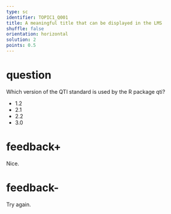 ```yaml
---
type: sc
identifier: TOPIC1_Q001
title: A meaningful title that can be displayed in the LMS
shuffle: false
orientation: horizontal
solution: 2
points: 0.5
---
```


# question

Which version of the QTI standard is used by the R package qti?

- 1.2
- 2.1
- 2.2
- 3.0

# feedback+

Nice.

# feedback-

Try again.
